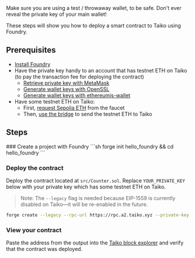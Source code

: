 
<Callout type="warning" emoji="⚠️">
  Make sure you are using a test / throwaway wallet, to be safe. Don't ever reveal the private key of your main wallet!
</Callout>

These steps will show you how to deploy a smart contract to Taiko using Foundry.

## Prerequisites

- [Install Foundry](https://book.getfoundry.sh/getting-started/installation)
- Have the private key handy to an account that has testnet ETH on Taiko (to pay the transaction fee for deploying the contract)
   - [Retrieve private key with MetaMask](https://support.metamask.io/hc/en-us/articles/360015289632-How-to-export-an-account-s-private-key#:~:text=On%20the%20account%20page%2C%20click,click%20%E2%80%9CConfirm%E2%80%9D%20to%20proceed.)
   - [Generate wallet keys with OpenSSL](https://gist.github.com/miguelmota/3793b160992b4ea0b616497b8e5aee2f)
   - [Generate wallet keys with ethereumjs-wallet](https://piyopiyo.medium.com/how-to-generate-ethereum-private-key-and-address-in-local-offline-environment-90294308593c)
- Have some testnet ETH on Taiko:
   - First, [request Sepolia ETH](/guides/receive-tokens) from the faucet
   - Then, [use the bridge](/docs/guides/use-the-bridge) to send the testnet ETH to Taiko

## Steps

<Steps>
   ### Create a project with Foundry
   ```sh
   forge init hello_foundry && cd hello_foundry
   ```

   ### Deploy the contract
   Deploy the contract located at `src/Counter.sol`. Replace `YOUR_PRIVATE_KEY` below with your private key which has some testnet ETH on Taiko.
   > Note: The `--legacy` flag is needed because EIP-1559 is currently disabled on Taiko—it will be re-enabled in the future.
   ```sh
   forge create --legacy --rpc-url https://rpc.a2.taiko.xyz --private-key YOUR_PRIVATE_KEY src/Counter.sol:Counter
   ```

   ### View your contract
   Paste the address from the output into the [Taiko block explorer](https://explorer.a2.taiko.xyz) and verify that the contract was deployed.
</Steps>
